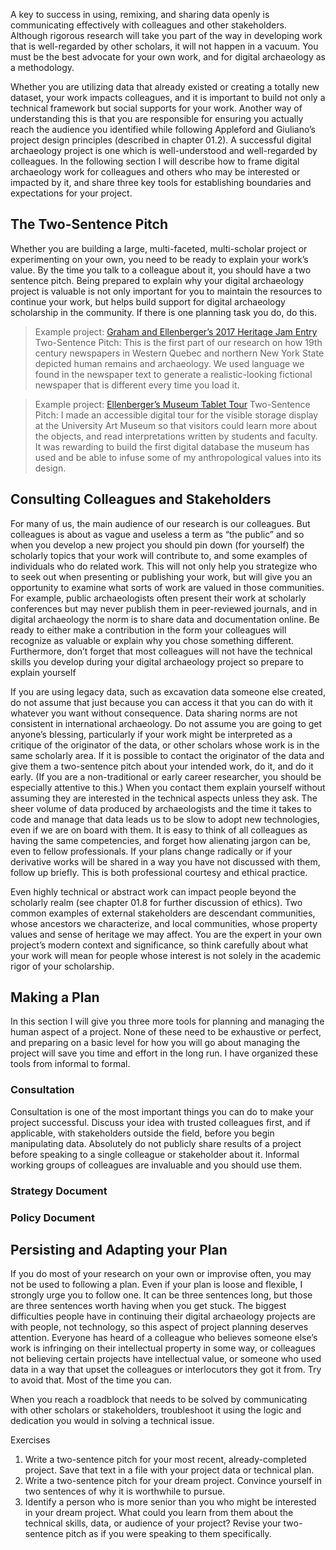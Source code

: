 A key to success in using, remixing, and sharing data openly is communicating effectively with colleagues and other stakeholders. Although rigorous research will take you part of the way in developing work that is well-regarded by other scholars, it will not happen in a vacuum. You must be the best advocate for your own work, and for digital archaeology as a methodology.

Whether you are utilizing data that already existed or creating a totally new dataset, your work impacts colleagues, and it is important to build not only a technical framework but social supports for your work. Another way of understanding this is that you are responsible for ensuring you actually reach the audience you identified while following Appleford and Giuliano's project design principles (described in chapter 01.2). A successful digital archaeology project is one which is well-understood and well-regarded by colleagues. In the following section I will describe how to frame digital archaeology work for colleagues and others who may be interested or impacted by it, and share three key tools for establishing boundaries and expectations for your project.

## The Two-Sentence Pitch

Whether you are building a large, multi-faceted, multi-scholar project or experimenting on your own, you need to be ready to explain your work's value. By the time you talk to a colleague about it, you should have a two sentence pitch. Being prepared to explain why your digital archaeology project is valuable is not only important for you to maintain the resources to continue your work, but helps build support for digital archaeology scholarship in the community. If there is one planning task you do, do this.

> Example project: [Graham and Ellenberger's 2017 Heritage Jam Entry](http://www.heritagejam.org/new-blog/2017/10/25/old-bones-daily-shawn-graham-and-kate-ellenberger)
> Two-Sentence Pitch: This is the first part of our research on how 19th century newspapers in Western Quebec and northern New York State depicted human remains and archaeology. We used language we found in the newspaper text to generate a realistic-looking fictional newspaper that is different every time you load it. 

> Example project: [Ellenberger's Museum Tablet Tour](http://kateellenberger.com/digital-archaeology/museum-tablet-tour-2014/)
> Two-Sentence Pitch: I made an accessible digital tour for the visible storage display at the University Art Museum so that visitors could learn more about the objects, and read interpretations written by students and faculty. It was rewarding to build the first digital database the museum has used and be able to infuse some of my anthropological values into its design.

<!-- What's below is a messy outline and not reflective of the structure I'm going to write -->

## Consulting Colleagues and Stakeholders

<!-- Matching format to scholarly audience -->
For many of us, the main audience of our research is our colleagues. But colleagues is about as vague and useless a term as "the public" and so when you develop a new project you should pin down (for yourself) the scholarly topics that your work will contribute to, and some examples of individuals who do related work. This will not only help you strategize who to seek out when presenting or publishing your work, but will give you an opportunity to examine what sorts of work are valued in those communities. For example, public archaeologists often present their work at scholarly conferences but may never publish them in peer-reviewed journals, and in digital archaeology the norm is to share data and documentation online. Be ready to either make a contribution in the form your colleagues will recognize as valuable or explain why you chose something different. Furthermore, don't forget that most colleagues will not have the technical skills you develop during your digital archaeology project so prepare to explain yourself 

<!-- Maintaining collegiality with the data originator and related parties -->
If you are using legacy data, such as excavation data someone else created, do not assume that just because you can access it that you can do with it whatever you want without consequence. Data sharing norms are not consistent in international archaeology. Do not assume you are going to get anyone's blessing, particularly if your work might be interpreted as a critique of the originator of the data, or other scholars whose work is in the same scholarly area. If it is possible to contact the originator of the data and give them a two-sentence pitch about your intended work, do it, and do it early. (If you are a non-traditional or early career researcher, you should be especially attentive to this.) When you contact them explain yourself without assuming they are interested in the technical aspects unless they ask. The sheer volume of data produced by archaeologists and the time it takes to code and manage that data leads us to be slow to adopt new technologies, even if we are on board with them. It is easy to think of all colleagues as having the same competencies, and forget how alienating jargon can be, even to fellow professionals. If your plans change radically or if your derivative works will be shared in a way you have not discussed with them, follow up briefly. This is both professional courtesy and ethical practice. 

<!-- Non-colleague stakeholders -->
Even highly technical or abstract work can impact people beyond the scholarly realm (see chapter 01.8 for further discussion of ethics). Two common examples of external stakeholders are descendant communities, whose ancestors we characterize, and local communities, whose property values and sense of heritage we may affect. You are the expert in your own project's modern context and significance, so think carefully about what your work will mean for people whose interest is not solely in the academic rigor of your scholarship.

<!-- COMMENT OUT UNUSED NOTES FOR NOW
  + Address the importance of this planning for early career and contingent researchers and students in particular
2. Stakeholders Beyond Archaeology
  + Example: Cemetery project
  + Sometimes stakeholders are individuals, sometimes they are institutions or vague groups/entities; address who to choose and the stakes of deciding this
  + The power of informal working groups for getting feedback and direction
  + Managing expectations
  + Sharing outputs and picking appropriate formats 
-->

## Making a Plan

In this section I will give you three more tools for planning and managing the human aspect of a project. None of these need to be exhaustive or perfect, and preparing on a basic level for how you will go about managing the project will save you time and effort in the long run. I have organized these tools from informal to formal.

### Consultation

<!-- I need to make everything after this comment less trite and focus on giving a template for people to apply -->

Consultation is one of the most important things you can do to make your project successful. Discuss your idea with trusted colleagues first, and if applicable, with stakeholders outside the field, before you begin manipulating data. Absolutely do not publicly share results of a project before speaking to a single colleague or stakeholder about it. Informal working groups of colleagues are invaluable and you should use them.

### Strategy Document


### Policy Document



## Persisting and Adapting your Plan

If you do most of your research on your own or improvise often, you may not be used to following a plan. Even if your plan is loose and flexible, I strongly urge you to follow one. It can be three sentences long, but those are three sentences worth having when you get stuck. The biggest difficulties people have in continuing their digital archaeology projects are with people, not technology, so this aspect of project planning deserves attention. Everyone has heard of a colleague who believes someone else's work is infringing on their intellectual property in some way, or colleagues not believing certain projects have intellectual value, or someone who used data in a way that upset the colleagues or interlocutors they got it from. Try to avoid that. Most of the time you can.

<!-- I need to make this less trite -->

When you reach a roadblock that needs to be solved by communicating with other scholars or stakeholders, troubleshoot it using the logic and dedication you would in solving a technical issue.

Exercises

1. Write a two-sentence pitch for your most recent, already-completed project. Save that text in a file with your project data or technical plan.
2. Write a two-sentence pitch for your dream project. Convince yourself in two sentences of why it is worthwhile to pursue.
3. Identify a person who is more senior than you who might be interested in your dream project. What could you learn from them about the technical skills, data, or audience of your project? Revise your two-sentence pitch as if you were speaking to them specifically. 